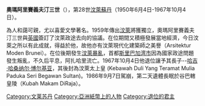 
{{Infobox royalty
| name            = 奧瑪阿里賽義夫汀三世<br/>III عمر علي سيف الدين
| title           = [[汶萊蘇丹|汶萊蘇丹]]
| image           = Omar Ali Saifuddien III.jpg
| caption         =
| reign           = 1950年6月4日-1967年10月4日（{{age in years and days|1950|6|4|1967|10|4|age=no}}）
| coronation      = 1951年5月31日
| othertitles     = ''HH'' Begawan Sultan of Brunei<br/>''HRH'' Begawan Sultan of Brunei<br/>''HM'' Sultan of Brunei<br/>''HRH'' Pengiran Bendahara Seri Maharaja Permaisuara<br>''HRH'' Prince of Brunei
| full name       = Al-Marhum Kebawah Duli Yang Maha Mulia Maulana Paduka Seri Begawan Sultan Haji Omar Ali Saifuddien Saadul Khairi Waddien Ibni Al-Marhum Sultan Muhammad Jamalul Alam II
| predecessor     = 蘇丹阿默丹祖丁
| successor       = [[哈吉·哈山納·包奇亞|哈吉·哈山納·包奇亞]]
| consort reign   = 6 September 1941
| consort         = 丹蜜特皇后（Raja Isteri Pengiran Anak Damit）
| issue           = 蘇丹哈山納·包奇亞<br/>莫哈末·包奇亞<br/>蘇菲利·包奇亞<br/>賈菲利·包奇亞<br/>瑪斯納赫公主<br/>諾連公主<br/>烏米·卡宋公主<br/>阿繆爾·拉奇亞公主<br/>阿繆爾·納斯巴公主<br/>阿繆爾·賈菲利亞公主
| royal house     = 汶萊
| father          =  蘇丹莫哈末·賈瑪魯·阿林二世
| mother          = 皇后法蒂瑪
| birth_date   = {{Birth date|1914|9|23|df=y}}
| birth_place  = {{flagicon|Brunei}}[[汶萊|汶萊]][[斯里巴卡旺市|斯里巴卡旺市]]
| death_date   = {{Death date and age|1986|09|07|1914|09|23|df=71}}
| death_place  = {{flagicon|Brunei}}[[汶萊|汶萊]][[斯里巴卡旺市|斯里巴卡旺市]]
| date of burial  = 1986年9月8日
| place of burial = {{link-en|谷巴轄皇陵|Kubah Makam Di Raja}}
|}}
'''奧瑪阿里賽義夫汀三世'''（{{bd|1914年|9月23日|1986年|9月7日|}}），第28世[[汶萊蘇丹|汶萊蘇丹]]（1950年6月4日-1967年10月4日）。

為人和藹可親，尤以喜愛文學著名。1959年傳出[[汶萊|汶萊]]將獲獨立，奧瑪阿里賽義夫汀三世與[[英國|英國]]簽訂了汶萊政途去向的協議。在位期間又積極發展當地經濟，今日汶萊之所以有此成就，得益於他，故他亦有汶萊現代化建築師之美譽（Arsitektur Moden Brunei）。在位後期發生[[汶萊暴亂|汶萊暴亂]]，首都[[斯里巴加湾市|斯里巴加湾市]]因為國家政途問題發生叛亂，不久后平息，阿扎哈里流亡。1967年10月4日他退位讓予其長子--[[哈吉·哈桑纳尔·博尔基亚|哈吉·哈桑纳尔·博尔基亚]]，其後封為汶萊太上皇 (Kebawah Duli Yang Teramat Mulia Paduka Seri Begawan Sultan)。1986年9月7日駕崩，第二天遺體長眠於谷巴轄皇陵（Kubah Makam DiRaja）。

{{汶萊蘇丹}}
{{Authority control}}

[[Category:文莱苏丹|Category:文莱苏丹]]
[[Category:亞洲紙幣上的人物|Category:亞洲紙幣上的人物]]
[[Category:退位的君主|Category:退位的君主]]
